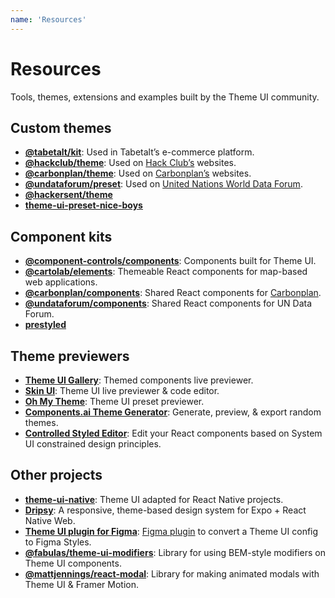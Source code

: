 ```yaml
---
name: 'Resources'
---
```


# Resources

Tools, themes, extensions and examples built by the Theme UI community.

## Custom themes

- [**@tabetalt/kit**](https://github.com/tabetalt/kit):
  Used in Tabetalt’s e-commerce platform.
- [**@hackclub/theme**](https://theme.hackclub.com):
  Used on [Hack Club’s](https://hackclub.com/) websites.
- [**@carbonplan/theme**](https://github.com/carbonplan/theme):
  Used on [Carbonplan’s](https://carbonplan.org) websites.
- [**@undataforum/preset**](https://github.com/UNDataForum/design-system/tree/master/packages/preset):
  Used on [United Nations World Data Forum](https://undataforum.org/).
- [**@hackersent/theme**](https://github.com/hackersent/theme/tree/main/packages/theme)
- [**theme-ui-preset-nice-boys**](https://github.com/nice-boys/theme-ui-preset-nice-boys)

## Component kits

- [**@component-controls/components**](https://github.com/ccontrols/component-controls/tree/master/ui/components):
  Components built for Theme UI.
- [**@cartolab/elements**](https://github.com/cartolab-gis/elements):
  Themeable React components for map-based web applications.
- [**@carbonplan/components**](https://github.com/carbonplan/components):
  Shared React components for [Carbonplan](https://carbonplan.org).
- [**@undataforum/components**](https://github.com/UNDataForum/design-system/tree/master/packages/components):
  Shared React components for UN Data Forum.
- [**prestyled**](https://github.com/pixelmord/prestyled)

## Theme previewers

- [**Theme UI Gallery**](https://theme-ui-gallery.netlify.app):
  Themed components live previewer.
- [**Skin UI**](https://www.skin-ui.com/):
  Theme UI live previewer & code editor.
- [**Oh My Theme**](https://www.oh-my-theme.com/):
  Theme UI preset previewer.
- [**Components.ai Theme Generator**](https://components.ai/theme-ui/):
  Generate, preview, & export random themes.
- [**Controlled Styled Editor**](https://github.com/Palmaswell/controlled-styled-editor):
  Edit your React components based on System UI constrained design principles.

## Other projects

- [**theme-ui-native**](https://github.com/samjbmason/theme-ui-native):
  Theme UI adapted for React Native projects.
- [**Dripsy**](https://github.com/nandorojo/dripsy):
  A responsive, theme-based design system for Expo + React Native Web.
- [**Theme UI plugin for Figma**](https://github.com/LekoArts/figma-theme-ui):
  [Figma plugin](https://www.figma.com/c/plugin/797015796747379907) to convert a Theme UI config to Figma Styles.
- [**@fabulas/theme-ui-modifiers**](https://github.com/fabulascode/theme-ui-modifiers):
  Library for using BEM-style modifiers on Theme UI components.
- [**@mattjennings/react-modal**](https://github.com/mattjennings/react-modal):
  Library for making animated modals with Theme UI & Framer Motion.

